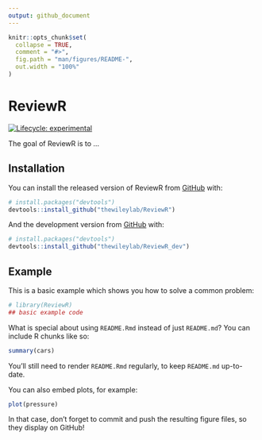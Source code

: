 ```yaml
---
output: github_document
---
```


<!-- README.md is generated from README.Rmd. Please edit that file -->

```r
knitr::opts_chunk$set(
  collapse = TRUE,
  comment = "#>",
  fig.path = "man/figures/README-",
  out.width = "100%"
)
```

# ReviewR

<!-- badges: start -->
[![Lifecycle: experimental](https://img.shields.io/badge/lifecycle-experimental-orange.svg)](https://www.tidyverse.org/lifecycle/#experimental)
<!-- badges: end -->

The goal of ReviewR is to ...

## Installation

You can install the released version of ReviewR from [GitHub](https://github.com/) with:

``` r
# install.packages("devtools")
devtools::install_github("thewileylab/ReviewR")
```

And the development version from [GitHub](https://github.com/) with:

``` r
# install.packages("devtools")
devtools::install_github("thewileylab/ReviewR_dev")
```
## Example

This is a basic example which shows you how to solve a common problem:

```r
# library(ReviewR)
## basic example code
```

What is special about using `README.Rmd` instead of just `README.md`? You can include R chunks like so:

```r
summary(cars)
```

You'll still need to render `README.Rmd` regularly, to keep `README.md` up-to-date.

You can also embed plots, for example:

```r
plot(pressure)
```

In that case, don't forget to commit and push the resulting figure files, so they display on GitHub!
